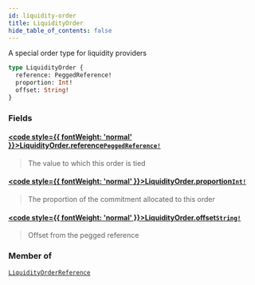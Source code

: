 ```yaml
---
id: liquidity-order
title: LiquidityOrder
hide_table_of_contents: false
---
```








A special order type for liquidity providers

```graphql
type LiquidityOrder {
  reference: PeggedReference!
  proportion: Int!
  offset: String!
}
```


### Fields

#### [<code style={{ fontWeight: 'normal' }}>LiquidityOrder.<b>reference</b></code>](#)<Bullet />[`PeggedReference!`](/testnet/api/graphql/enums/pegged-reference) <Badge class="secondary" text="non-null"/> <Badge class="secondary" text="enum"/>
> The value to which this order is tied
> 

#### [<code style={{ fontWeight: 'normal' }}>LiquidityOrder.<b>proportion</b></code>](#)<Bullet />[`Int!`](/testnet/api/graphql/scalars/int) <Badge class="secondary" text="non-null"/> <Badge class="secondary" text="scalar"/>
> The proportion of the commitment allocated to this order
> 

#### [<code style={{ fontWeight: 'normal' }}>LiquidityOrder.<b>offset</b></code>](#)<Bullet />[`String!`](/testnet/api/graphql/scalars/string) <Badge class="secondary" text="non-null"/> <Badge class="secondary" text="scalar"/>
> Offset from the pegged reference
> 



### Member of

[`LiquidityOrderReference`](/testnet/api/graphql/objects/liquidity-order-reference)  <Badge class="secondary" text="object"/>



